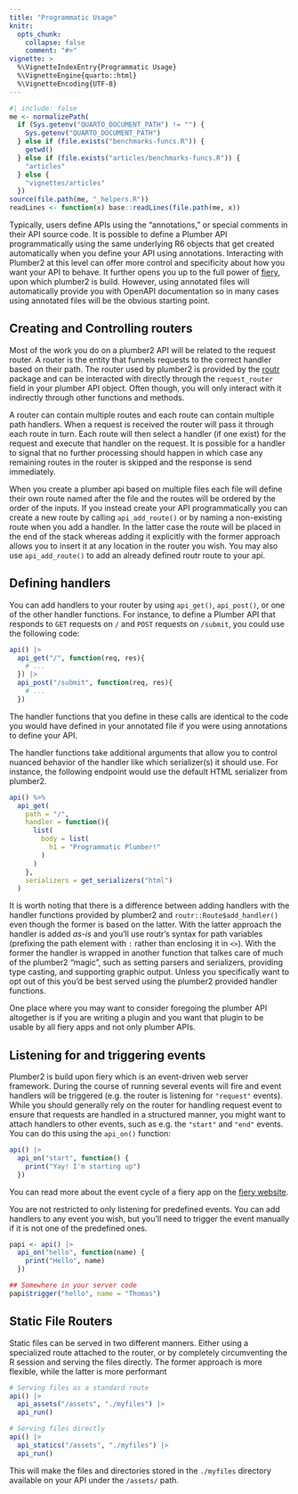```yaml
---
title: "Programmatic Usage"
knitr:
  opts_chunk:
    collapse: false
    comment: "#>"
vignette: >
  %\VignetteIndexEntry{Programmatic Usage}
  %\VignetteEngine{quarto::html}
  %\VignetteEncoding{UTF-8}
---
```


```r
#| include: false
me <- normalizePath(
  if (Sys.getenv("QUARTO_DOCUMENT_PATH") != "") {
    Sys.getenv("QUARTO_DOCUMENT_PATH")
  } else if (file.exists("benchmarks-funcs.R")) {
    getwd()
  } else if (file.exists("articles/benchmarks-funcs.R")) {
    "articles"
  } else {
    "vignettes/articles"
  })
source(file.path(me, "_helpers.R"))
readLines <- function(x) base::readLines(file.path(me, x))
```

Typically, users define APIs using the "annotations," or special comments in their API source code. It is possible to define a Plumber API programmatically using the same underlying R6 objects that get created automatically when you define your API using annotations. Interacting with Plumber2 at this level can offer more control and specificity about how you want your API to behave. It further opens you up to the full power of [fiery](https://fiery.data-imaginist.com/index.html), upon which plumber2 is build. However, using annotated files will automatically provide you with OpenAPI documentation so in many cases using annotated files will be the obvious starting point.

## Creating and Controlling routers

Most of the work you do on a plumber2 API will be related to the request router. A router is the entity that funnels requests to the correct handler based on their path. The router used by plumber2 is provided by the [routr](https://routr.data-imaginist.com) package and can be interacted with directly through the `request_router` field in your plumber API object. Often though, you will only interact with it indirectly through other functions and methods.

A router can contain multiple routes and each route can contain multiple path handlers. When a request is received the router will pass it through each route in turn. Each route will then select a handler (if one exist) for the request and execute that handler on the request. It is possible for a handler to signal that no further processing should happen in which case any remaining routes in the router is skipped and the response is send immediately.

When you create a plumber api based on multiple files each file will define their own route named after the file and the routes will be ordered by the order of the inputs. If you instead create your API programmatically you can create a new route by calling `api_add_route()` or by naming a non-existing route when you add a handler. In the latter case the route will be placed in the end of the stack whereas adding it explicitly with the former approach allows you to insert it at any location in the router you wish. You may also use `api_add_route()` to add an already defined routr route to your api.

## Defining handlers

You can add handlers to your router by using `api_get()`, `api_post()`, or one of the other handler functions. For instance, to define a Plumber API that responds to `GET` requests on `/` and `POST` requests on `/submit`, you could use the following code:

``` r
api() |>
  api_get("/", function(req, res){
    # ...
  }) |>
  api_post("/submit", function(req, res){
    # ...
  })
```

The handler functions that you define in these calls are identical to the code you would have defined in your annotated file if you were using annotations to define your API.

The handler functions take additional arguments that allow you to control nuanced behavior of the handler like which serializer(s) it should use. For instance, the following endpoint would use the default HTML serializer from plumber2.

``` r
api() %>%
  api_get(
    path = "/",
    handler = function(){
      list(
        body = list(
          h1 = "Programmatic Plumber!"
        )
      )
    },
    serializers = get_serializers("html")
  )
```

It is worth noting that there is a difference between adding handlers with the handler functions provided by plumber2 and `routr::Route$add_handler()` even though the former is based on the latter. With the latter approach the handler is added *as-is* and you'll use routr's syntax for path variables (prefixing the path element with `:` rather than enclosing it in `<>`). With the former the handler is wrapped in another function that talkes care of much of the plumber2 "magic", such as setting parsers and serializers, providing type casting, and supporting graphic output. Unless you specifically want to opt out of this you'd be best served using the plumber2 provided handler functions.

One place where you may want to consider foregoing the plumber API altogether is if you are writing a plugin and you want that plugin to be usable by all fiery apps and not only plumber APIs.

## Listening for and triggering events

Plumber2 is build upon fiery which is an event-driven web server framework. During the course of running several events will fire and event handlers will be triggered (e.g. the router is listening for `"request"` events). While you should generally rely on the router for handling request event to ensure that requests are handled in a structured manner, you might want to attach handlers to other events, such as e.g. the `"start"` and `"end"` events. You can do this using the `api_on()` function:

``` r
api() |>
  api_on("start", function() {
    print("Yay! I'm starting up")
  })
```

You can read more about the event cycle of a fiery app on the [fiery website](https://fiery.data-imaginist.com/articles/events.html).

You are not restricted to only listening for predefined events. You can add handlers to any event you wish, but you'll need to trigger the event manually if it is not one of the predefined ones.

``` r
papi <- api() |>
  api_on("hello", function(name) {
    print("Hello", name)
  })

## Somewhere in your server code
papi$trigger("hello", name = "Thomas")
```

## Static File Routers {#mount-static}

Static files can be served in two different manners. Either using a specialized route attached to the router, or by completely circumventing the R session and serving the files directly. The former approach is more flexible, while the latter is more performant

``` r
# Serving files as a standard route
api() |>
  api_assets("/assets", "./myfiles") |>
  api_run()

# Serving files directly
api() |>
  api_statics("/assets", "./myfiles") |>
  api_run()
```

This will make the files and directories stored in the `./myfiles` directory available on your API under the `/assets/` path.
